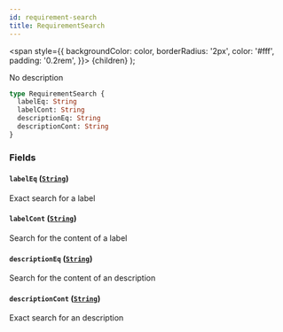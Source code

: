 ```yaml
---
id: requirement-search
title: RequirementSearch
---
```


<span
style={{
      backgroundColor: color,
      borderRadius: '2px',
      color: '#fff',
      padding: '0.2rem',
    }}>
{children}
</span>
);

No description

```graphql
type RequirementSearch {
  labelEq: String
  labelCont: String
  descriptionEq: String
  descriptionCont: String
}
```

### Fields

#### `labelEq` ([`String`](/api/scalars/string))

Exact search for a label

#### `labelCont` ([`String`](/api/scalars/string))

Search for the content of a label

#### `descriptionEq` ([`String`](/api/scalars/string))

Search for the content of an description

#### `descriptionCont` ([`String`](/api/scalars/string))

Exact search for an description
